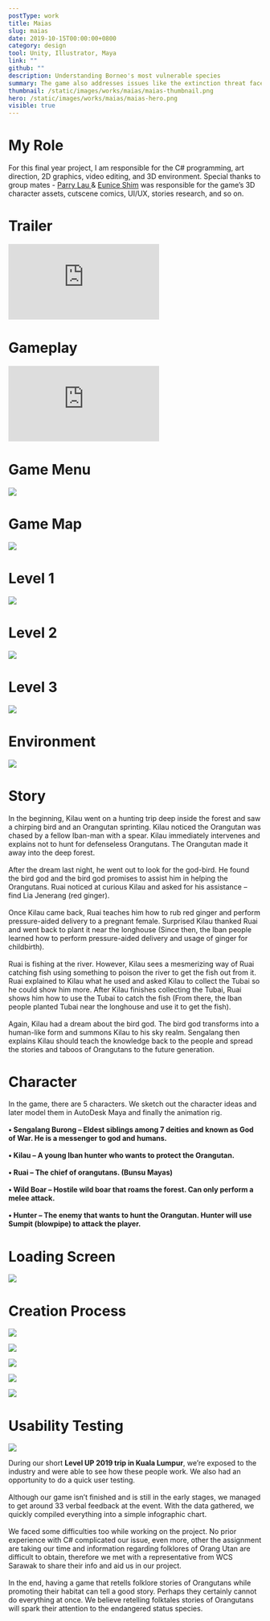 ```yaml
---
postType: work
title: Maias
slug: maias
date: 2019-10-15T00:00:00+0800
category: design
tool: Unity, Illustrator, Maya
link: ""
github: ""
description: Understanding Borneo's most vulnerable species
summary: The game also addresses issues like the extinction threat faced by Orangutans and the story behind it. Preserving oral history in digital format.
thumbnail: /static/images/works/maias/maias-thumbnail.png
hero: /static/images/works/maias/maias-hero.png
visible: true
---
```


# My Role

For this final year project, I am responsible for the C# programming, art direction, 2D graphics, video editing, and 3D environment. Special thanks to group mates - <a href="https://my.linkedin.com/in/parry-lau-480ba0192"> Parry Lau </a> & <a href="https://www.linkedin.com/in/eunice-shim-447b8a126">Eunice Shim</a> was responsible for the game’s 3D character assets, cutscene comics, UI/UX, stories research, and so on.

# Trailer

<div className="video_embed text-center">
  <div style={{ padding: "56.25% 0 0 0", position: "relative" }}>
    <iframe
      src="https://player.vimeo.com/video/422383388?autoplay=0&amp;muted=1&amp;loop=1&amp;title=0&amp;byline=0&amp;portrait=0"
      style={{
        position: "absolute",
        top: "0",
        left: "0",
        width: "100%",
        height: "100%"
      }}
      frameBorder="0"
      allow="autoplay; fullscreen"
      allowFullScreen=""
    ></iframe>
  </div>
  <script src="https://player.vimeo.com/api/player.js"></script>
</div>

# Gameplay

<div className="video_embed text-center">
  <div style={{ padding: "56.25% 0 0 0", position: "relative" }}>
    <iframe
      src="https://player.vimeo.com/video/422436485?muted=1&amp;title=0&amp;byline=0&amp;portrait=0"
      style={{
        position: "absolute",
        top: "0",
        left: "0",
        width: "100%",
        height: "100%"
      }}
      frameBorder="0"
      allow="autoplay; fullscreen"
      allowFullScreen=""
    ></iframe>
  </div>
  <script src="https://player.vimeo.com/api/player.js"></script>
</div>

# Game Menu

![](/static/images/works/maias/maias-1.png)

# Game Map

![](/static/images/works/maias/maias-2.png)

# Level 1

![](/static/images/works/maias/maias-3.png)

# Level 2

![](/static/images/works/maias/maias-4.png)

# Level 3

![](/static/images/works/maias/maias-5.png)

# Environment

![](/static/images/works/maias/maias-6.png)

# Story

In the beginning, Kilau went on a hunting trip deep inside the forest and saw a chirping bird and an Orangutan sprinting. Kilau noticed the Orangutan was chased by a fellow Iban-man with a spear. Kilau immediately intervenes and explains not to hunt for defenseless Orangutans. The Orangutan made it away into the deep forest.
\
\
After the dream last night, he went out to look for the god-bird. He found the bird god and the bird god promises to assist him in helping the Orangutans. Ruai noticed at curious Kilau and asked for his assistance – find Lia Jenerang (red ginger).
\
\
Once Kilau came back, Ruai teaches him how to rub red ginger and perform pressure-aided delivery to a pregnant female. Surprised Kilau thanked Ruai and went back to plant it near the longhouse (Since then, the Iban people learned how to perform pressure-aided delivery and usage of ginger for childbirth).
\
\
Ruai is fishing at the river. However, Kilau sees a mesmerizing way of Ruai catching fish using something to poison the river to get the fish out from it. Ruai explained to Kilau what he used and asked Kilau to collect the Tubai so he could show him more. After Kilau finishes collecting the Tubai, Ruai shows him how to use the Tubai to catch the fish (From there, the Iban people planted Tubai near the longhouse and use it to get the fish).
\
\
Again, Kilau had a dream about the bird god. The bird god transforms into a human-like form and summons Kilau to his sky realm. Sengalang then explains Kilau should teach the knowledge back to the people and spread the stories and taboos of Orangutans to the future generation.

# Character

In the game, there are 5 characters. We sketch out the character ideas and later model them in AutoDesk Maya and finally the animation rig.
\
\
**• Sengalang Burong – Eldest siblings among 7 deities and known as God of War. He is a messenger to god and humans.**
\
\
**• Kilau – A young Iban hunter who wants to protect the Orangutan.**
\
\
**• Ruai – The chief of orangutans. (Bunsu Mayas)**
\
\
**• Wild Boar – Hostile wild boar that roams the forest. Can only perform a melee attack.**
\
\
**• Hunter – The enemy that wants to hunt the Orangutan. Hunter will use Sumpit (blowpipe) to attack the player.**

# Loading Screen

![](/static/images/works/maias/maias-7.png)

# Creation Process

![](/static/images/works/maias/maias-8.png)

![](/static/images/works/maias/maias-9.png)

![](/static/images/works/maias/maias-10.png)

![](/static/images/works/maias/maias-11.png)

![](/static/images/works/maias/maias-12.png)

# Usability Testing

![](/static/images/works/maias/maias-13.png)

During our short **Level UP 2019 trip in Kuala Lumpur**, we’re exposed to the industry and were able to see how these people work. We also had an opportunity to do a quick user testing.
\
\
Although our game isn’t finished and is still in the early stages, we managed to get around 33 verbal feedback at the event. With the data gathered, we quickly compiled everything into a simple infographic chart.
\
\
We faced some difficulties too while working on the project. No prior experience with C# complicated our issue, even more, other the assignment are taking our time and information regarding folklores of Orang Utan are difficult to obtain, therefore we met with a representative from WCS Sarawak to share their info and aid us in our project.
\
\
In the end, having a game that retells folklore stories of Orangutans while promoting their habitat can tell a good story. Perhaps they certainly cannot do everything at once. We believe retelling folktales stories of Orangutans will spark their attention to the endangered status species.
